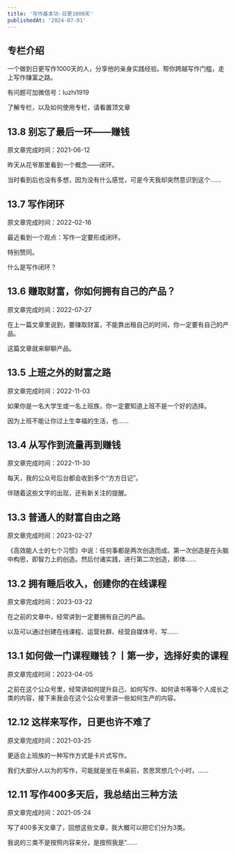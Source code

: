 ```yaml
---
title: '写作基本功·日更1000天'
publishedAt: '2024-07-01'
---
```


## 专栏介绍

一个做到日更写作1000天的人，分享他的亲身实践经验。帮你跨越写作门槛，走上写作赚富之路。  
  
有问题可加微信号：luzhi1919  
  
了解专栏，以及如何使用专栏，请看置顶文章

## 13.8 别忘了最后一环——赚钱
原文章完成时间：2021-06-12

昨天从花爷那里看到一个概念——闭环。

当时看到后也没有多想，因为没有什么感觉，可是今天我却突然意识到这个......

## 13.7 写作闭环
原文章完成时间：2022-02-16

最近看到一个观点：写作一定要形成闭环。

特别赞同。

什么是写作闭环？

## 13.6 赚取财富，你如何拥有自己的产品？
原文章完成时间：2022-07-27

在上一篇文章里说到，要赚取财富，不能靠出租自己的时间，你一定要有自己的产品。

这篇文章就来聊聊产品。

## 13.5 上班之外的财富之路
原文章完成时间：2022-11-03

如果你是一名大学生或一名上班族，你一定要知道上班不是一个好的选择。

因为上班不能让你过上生幸福的生活，也......

## 13.4 从写作到流量再到赚钱
原文章完成时间：2022-11-30

每天，我的公众号后台都会收到多个“方方日记”。

伴随着这些文字的出现，还有新关注的提醒。



## 13.3 普通人的财富自由之路
原文章完成时间：2023-02-27

《高效能人士的七个习惯》中说：任何事都是两次创造而成。第一次创造是在头脑中构思，即智力上的创造。然后付诸实践，进行第二次创造，即体......

## 13.2 拥有睡后收入，创建你的在线课程
原文章完成时间：2023-03-22

 

在之前的文章中，经常讲到一定要拥有自己的产品。

以及可以通过创建在线课程、运营社群、经营自媒体号、写......

## 13.1 如何做一门课程赚钱？丨第一步，选择好卖的课程
原文章完成时间：2023-04-05

之前在这个公众号里，经常讲如何提升自己、如何写作、如何读书等等个人成长之类的内容，接下来我会在这个公众号里讲一些如何生产的内容。

## 12.12 这样来写作，日更也许不难了
原文章完成时间：2021-03-25

更适合上班族的一种写作方式是卡片式写作。

我们大部分人以为的写作，可能就是坐在书桌前，苦思冥想几个小时，......

## 12.11 写作400多天后，我总结出三种方法
原文章完成时间：2021-05-24

写了400多天文章了，回想这些文章，我大概可以把它们分为3类。

我说的三类不是按照内容来分，是按照我是“......

